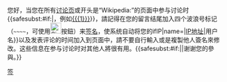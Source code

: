{{{icon|[[File:Information.svg|20px]] }}}您好，当您在所有[[Wikipedia:讨论页|讨论页]]或开头是“Wikipedia:”的页面中参与讨论时{{<includeonly>safesubst:</includeonly>#if:{{{1|}}}|，例如[[{{{1}}}]]}}，請記得在您的留言结尾加入四个波浪号标记（<code>~~<nowiki />~~</code>，可使用[[File:Signature icon april 2018.png|25px|link=Wikipedia:签名#滑鼠輸入方法]]按鈕）来[[Wikipedia:签名|签名]]，使系统自动将您的{{{{{|safesubst:}}}ifIP|name={{ROOTPAGENAME}}|[[IP地址]]|用户名}}以及发表评论的时间加入到页面中，請不要自行輸入或是複製他人簽名來修改。这些信息在参与讨论时对其他人將很有用。{{<includeonly>safesubst:</includeonly>#if:{{{2|}}}|{{{2}}}|谢谢您的參與。}} <!-- Template:uw-tilde --><noinclude>
{{Singlenotice}}
[[Category:用户警告模板|签]]
</noinclude>